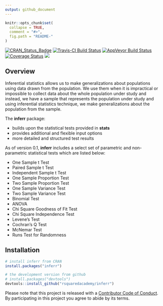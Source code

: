 ```yaml
---
output: github_document
---
```


<!-- README.md is generated from README.Rmd. Please edit that file -->

```r
knitr::opts_chunk$set(
  collapse = TRUE,
  comment = "#>",
  fig.path = "README-"
)
```

[![CRAN_Status_Badge](http://www.r-pkg.org/badges/version/inferr)](https://cran.r-project.org/package=inferr)
[![Travis-CI Build Status](https://travis-ci.org/rsquaredacademy/inferr.svg?branch=master)](https://travis-ci.org/rsquaredacademy/inferr)
[![AppVeyor Build Status](https://ci.appveyor.com/api/projects/status/github/rsquaredacademy/inferr?branch=master&svg=true)](https://ci.appveyor.com/project/rsquaredacademy/inferr)
[![Coverage Status](https://img.shields.io/codecov/c/github/rsquaredacademy/inferr/master.svg)](https://codecov.io/github/rsquaredacademy/inferr?branch=master)
[![](https://cranlogs.r-pkg.org/badges/grand-total/inferr)](https://cran.r-project.org/package=inferr)


## Overview

Inferential statistics allows us to make generalizations about populations using data drawn from the population.
We use them when it is impractical or impossible to collect data about the whole population under study and instead,
we have a sample that represents the population under study and using inferential statistics technique, we make
generalizations about the population from the sample.

The **inferr** package:

- builds upon the statistical tests provided in **stats**  
- provides additional and flexible input options
- more detailed and structured test results

As of version 0.1, **inferr** includes a select set of parametric and non-parametric statistical tests which are listed below:

- One Sample t Test
- Paired Sample t Test
- Independent Sample t Test
- One Sample Proportion Test
- Two Sample Proportion Test
- One Sample Variance Test
- Two Sample Variance Test
- Binomial Test
- ANOVA
- Chi Square Goodness of Fit Test
- Chi Square Independence Test
- Levene's Test
- Cochran's Q Test
- McNemar Test
- Runs Test for Randomness


## Installation

```r
# install inferr from CRAN
install.packages("inferr")

# the development version from github
# install.packages("devtools")
devtools::install_github("rsquaredacademy/inferr")
```

Please note that this project is released with a [Contributor Code of Conduct](CONDUCT.md).
By participating in this project you agree to abide by its terms.
